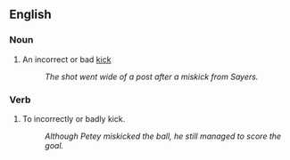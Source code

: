 ==English==

===Noun===
{{en-noun}}

# {{sports}} An incorrect or bad [[kick]]
#: ''The shot went wide of a post after a miskick from Sayers.''

===Verb===
{{en-verb}}

# {{transitive}} To incorrectly or badly kick.
#: ''Although Petey miskicked the ball, he still managed to score the goal.''